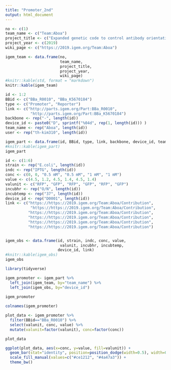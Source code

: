 ```yaml
---
title: "Promoter_2nd"
output: html_document
---
```


```r
no <- c(1)
team_name <- c("Team:Aboa")
project_title <- c("Expanded genetic code to control antibody orientation in immunodiagnostics")
project_year <- c(2019)
wiki_page <- c("https://2019.igem.org/Team:Aboa")

igem_team <- data.frame(no, 
                        team_name, 
                        project_title, 
                        project_year, 
                        wiki_page)
#knitr::kable(std, format = "markdown")
knitr::kable(igem_team)
```

```r
id <- 1:2
BBid <- c("BBa_R0010", "BBa_K5670184")
type <- c("Promoter", "Reporter")
link <- c("http://parts.igem.org/Part:BBa_R0010",
           "http://parts.igem.org/Part:BBa_K5670184")
backbone <- rep("-", length(id))
device_id <- paste0("D", sprintf("%04d", rep(1, length(id))) )
team_name <- rep("Aboa", length(id))
user <- rep("th-kim310", length(id))

igem_part <- data.frame(id, BBid, type, link, backbone, device_id, team_name, user)
#knitr::kable(igem_part)
igem_part

```

```r
id <- c(1:6)
strain <- rep("E.coli", length(id))
indc <- rep("IPTG", length(id))
conc <- c(0, 0, "0.5 mM", "0.5 mM", "1 mM", "1 mM")
value <- c(4.5, 1.2, 4.5, 1.4, 4.5, 1.4)
valunit <- c("RFP", "GFP", "RFP", "GFP", "RFP", "GFP")
incubhr <- rep("O/N", length(id))
incubtemp <- rep("37", length(id))
device_id <- rep("D0001", length(id))
link <- c("https://https://2019.igem.org/Team:Aboa/Contribution",
           "https://https://2019.igem.org/Team:Aboa/Contribution",
          "https://https://2019.igem.org/Team:Aboa/Contribution",
          "https://https://2019.igem.org/Team:Aboa/Contribution",
          "https://https://2019.igem.org/Team:Aboa/Contribution",
          "https://https://2019.igem.org/Team:Aboa/Contribution")


igem_obs <- data.frame(id, strain, indc, conc, value,
                        valunit, incubhr, incubtemp,
                       device_id, link)
#knitr::kable(igem_obs)
igem_obs
```

```r
library(tidyverse)

igem_promoter <- igem_part %>% 
  left_join(igem_team, by="team_name") %>% 
  left_join(igem_obs, by="device_id")
  
igem_promoter
```


```r
colnames(igem_promoter)
```

```r
plot_data <- igem_promoter %>% 
  filter(BBid=="BBa_R0010") %>% 
  select(valunit, conc, value) %>% 
  mutate(valunit=factor(valunit), conc=factor(conc))

plot_data

ggplot(plot_data, aes(x=conc, y=value, fill=valunit)) +
  geom_bar(stat="identity", position=position_dodge(width=0.5), width=0.4) +
  scale_fill_manual(values=c("#ce1212", "#4a47a3")) +
  theme_bw()
```

